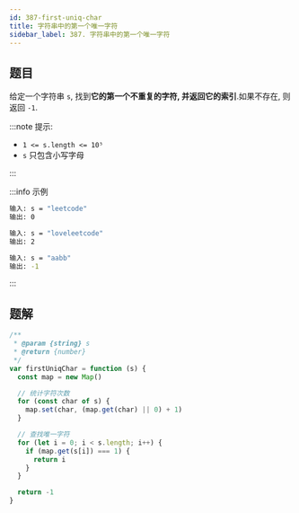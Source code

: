 ```yaml
---
id: 387-first-uniq-char
title: 字符串中的第一个唯一字符
sidebar_label: 387. 字符串中的第一个唯一字符
---
```


## 题目

给定一个字符串 `s`, 找到**它的第一个不重复的字符, 并返回它的索引**.如果不存在, 则返回 `-1`.

:::note 提示:

- `1 <= s.length <= 10⁵`
- `s` 只包含小写字母

:::

:::info 示例

```bash
输入: s = "leetcode"
输出: 0
```

```bash
输入: s = "loveleetcode"
输出: 2
```

```bash
输入: s = "aabb"
输出: -1
```

:::

## 题解

```ts
/**
 * @param {string} s
 * @return {number}
 */
var firstUniqChar = function (s) {
  const map = new Map()

  // 统计字符次数
  for (const char of s) {
    map.set(char, (map.get(char) || 0) + 1)
  }

  // 查找唯一字符
  for (let i = 0; i < s.length; i++) {
    if (map.get(s[i]) === 1) {
      return i
    }
  }

  return -1
}
```
